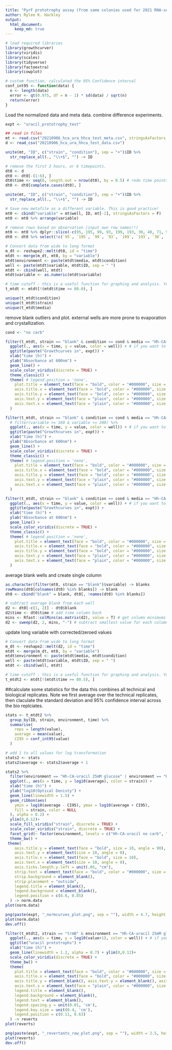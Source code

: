 ---
title: "PyrF prototrophy assay (from same colonies used for 2021 RNA-seq)"
author: Rylee K. Hackley
output: 
  html_document:
    keep_md: true
---
```{r, message=F, warning=FALSE}
# load required libraries
library(growthcurver)
library(viridis)
library(scales)
library(tidyverse)
library(factoextra)
library(cowplot)

# custom function, calculated the 95% Confidence interval
conf_int95 <- function(data) {
  n <- length(data)
  error <- qt(0.975, df = n - 1) * sd(data) / sqrt(n)
  return(error)
}
```

Load the normalized data and meta data. combine difference experiments. 
```{r, message=FALSE, warning=FALSE}
expt <- "uracil_prototrophy_test"

## read in files
mt <- read.csv("20210906_hca_ura_hhca_test_meta.csv", stringsAsFactors = F)
d <- read_csv("20210906_hca_ura_hhca_test_data.csv")

unite(mt, "ID", c("strain", "condition"), sep = "+")$ID %>%
  str_replace_all(., "\\+$", "") -> ID

# remove the first 3 hours, or 6 timepoints.
dt0 <- d
dt0 <- dt0[-(1:6), ]
dt0$time <- seq(0, length.out = nrow(dt0), by = 0.5) # redo time points
dt0 <- dt0[complete.cases(dt0), ]
```

```{r}
unite(mt, "ID", c("strain", "condition"), sep = "+")$ID %>%
  str_replace_all(., "\\+$", "") -> ID

# Save new metafile as a different variable. This is good practice!
mt0 <- cbind("variable" = mt$well, ID, mt[-1], stringsAsFactors = F)
mt0 <- mt0 %>% arrange(variable)

# remove rows based on observation (input own row names!!)
mt0 <- mt0 %>% dplyr::slice(-c(95, 195, 99, 93, 199, 193, 30, 40, 71, 97, 121, 140, 197))
dt0 <- dt0 %>% select(!c(`95`, `195`, `99`, `93`, `199`, `193`, `30`, `40`, `71`, `97`, `121`, `140`, `197`))
```

```{r}
# Convert data from wide to long format
m_dt <- reshape2::melt(dt0, id = "time")
mtdt <- merge(m_dt, mt0, by = "variable")
mtdt$environment <- paste(mtdt$media, mtdt$condition)
well <- paste(mtdt$variable, mtdt$ID, sep = " ")
mtdt <- cbind(well, mtdt)
mtdt$variable <- as.numeric(mtdt$variable)

# time cutoff - this is a useful function for graphing and analysis. You might not need to look at the full length of the experiment.
t_mtdt <- mtdt[!(mtdt$time >= 80.0), ]

unique(t_mtdt$condition)
unique(t_mtdt$strain)
unique(t_mtdt$media)
```

remove blank outliers and plot. external wells are more prone to evaporation and crystallization. 
```{r}
cond <- "no carb"

filter(t_mtdt, strain == "blank" & condition == cond & media == "Hh-CA+uracil+5FOA") %>%
  ggplot(., aes(x = time, y = value, color = well)) + # if you want to know the well number, change color = well
  ggtitle(paste("Growthcurves in", expt)) +
  xlab("time (h)") +
  ylab("Absorbance at 600nm") +
  geom_line() +
  scale_color_viridis(discrete = TRUE) +
  theme_classic() +
  theme( # legend.position = 'none',
    plot.title = element_text(face = "bold", color = "#000000", size = 12, angle = 0),
    axis.title.x = element_text(face = "bold", color = "#000000", size = 10, angle = 0),
    axis.title.y = element_text(face = "bold", color = "#000000", size = 10, angle = 90),
    axis.text.y = element_text(face = "plain", color = "#000000", size = 10, angle = 0),
    axis.text.x = element_text(face = "plain", color = "#000000", size = 10, angle = 0)
  )

filter(t_mtdt, strain == "blank" & condition == cond & media == "Hh-CA+uracil") %>%
  # filter(variable >= 160 & variable <= 200) %>%
  ggplot(., aes(x = time, y = value, color = well)) + # if you want to know the well number, change color = well
  ggtitle(paste("Growthcurves in", expt)) +
  xlab("time (h)") +
  ylab("Absorbance at 600nm") +
  geom_line() +
  scale_color_viridis(discrete = TRUE) +
  theme_classic() +
  theme( # legend.position = 'none',
    plot.title = element_text(face = "bold", color = "#000000", size = 12, angle = 0),
    axis.title.x = element_text(face = "bold", color = "#000000", size = 10, angle = 0),
    axis.title.y = element_text(face = "bold", color = "#000000", size = 10, angle = 90),
    axis.text.y = element_text(face = "plain", color = "#000000", size = 10, angle = 0),
    axis.text.x = element_text(face = "plain", color = "#000000", size = 10, angle = 0)
  )

filter(t_mtdt, strain == "blank" & condition == cond & media == "Hh-CA-uracil") %>%
  ggplot(., aes(x = time, y = value, color = well)) + # if you want to know the well number, change color = well
  ggtitle(paste("Growthcurves in", expt)) +
  xlab("time (h)") +
  ylab("Absorbance at 600nm") +
  geom_line() +
  scale_color_viridis(discrete = TRUE) +
  theme_classic() +
  theme( # legend.position = 'none',
    plot.title = element_text(face = "bold", color = "#000000", size = 12, angle = 0),
    axis.title.x = element_text(face = "bold", color = "#000000", size = 10, angle = 0),
    axis.title.y = element_text(face = "bold", color = "#000000", size = 10, angle = 90),
    axis.text.y = element_text(face = "plain", color = "#000000", size = 10, angle = 0),
    axis.text.x = element_text(face = "plain", color = "#000000", size = 10, angle = 0)
  )
```

average blank wells and create single column
```{r}
as.character(filter(mt0, strain == "blank")$variable) -> blanks
rowMeans(dt0[colnames(dt0) %in% blanks]) -> blank
dt0 <- cbind("blank" = blank, dt0[, !names(dt0) %in% blanks])

# subtract average blank from each well
d2 <- dt0[-c(1, 2)] - dt0$blank
d2$time <- dt0$time # add time column back
mins <- Rfast::colMins(as.matrix(d2), value = T) # get column minimums
d2 <- sweep(d2, 2, mins, "-") # subtract smallest value for each column
```

update long variable with corrected/zeroed values
```{r}
# Convert data from wide to long format
m_dt <- reshape2::melt(d2, id = "time")
mtdt <- merge(m_dt, mt0, by = "variable")
mtdt$environment <- paste(mtdt$media, mtdt$condition)
well <- paste(mtdt$variable, mtdt$ID, sep = " ")
mtdt <- cbind(well, mtdt)

# time cutoff - this is a useful function for graphing and analysis. You might not need to look at the full length of the experiment.
t_mtdt2 <- mtdt[!(mtdt$time >= 80.5), ]
```


##calculate some statistics for the data
this combines all technical and biological replicates. Note we first average over the technical replicates, then claculate the standard deviation and 95% confidence interval across the bio replciates.
```{r, message=FALSE}
stats <- t_mtdt2 %>%
  group_by(ID, strain, environment, time) %>%
  summarise(
    reps = length(value),
    average = mean(value),
    CI95 = conf_int95(value)
  )

# add 1 to all values for log transformation
stats2 <- stats
stats2$average <- stats2$average + 1

stats2 %>%
  filter(environment == "Hh-CA-uracil 25mM glucose" | environment == "Hh-CA-uracil no carb") %>%
  ggplot(., aes(x = time, y = log10(average), color = strain)) +
  xlab("time (h)") +
  ylab("log10(Optical Denisty") +
  geom_line(linewidth = 1.5) +
  geom_ribbon(aes(
    ymin = log10(average - CI95), ymax = log10(average + CI95),
    fill = strain, color = NULL
  ), alpha = 0.2) +
  ylim(0,0.12)+
  scale_fill_viridis("strain", discrete = TRUE) +
  scale_color_viridis("strain", discrete = TRUE) +
  facet_grid(~ factor(environment, levels = c("Hh-CA-uracil no carb", "Hh-CA-uracil 25mM glucose"))) +
  theme_bw() +
 theme(
    axis.title.y = element_text(face = "bold", size = 10, angle = 90),
    axis.text.y = element_text(size = 10, angle = 0), 
    axis.title.x = element_text(face = "bold", size = 10),
    axis.text.x = element_text(size = 10, angle = 0),
    axis.ticks.length.y.left = unit(.05, "cm"),
    strip.text = element_text(face = "bold", color = "#000000", size = 10, angle = 0),
    strip.background = element_blank(), 
    strip.placement = "outside",
    legend.title = element_blank(), 
    legend.background = element_blank(),
    legend.position = c(0.6, 0.85)
  ) -> norm.data
plot(norm.data)

png(paste(expt, "_normcurves_plot.png", sep = ""), width = 4.7, height = 3, units = "in", res = 1200, bg = "transparent")
plot(norm.data)
dev.off()

filter(t_mtdt2, strain == "trmB" & environment == "Hh-CA-uracil 25mM glucose") %>%
  ggplot(., aes(x = time, y = log10(value+1), color = well)) + # if you want to know the well number, change color = well
  ggtitle("uracil prototrophs") +
  xlab("time (h)") +
  geom_line(linewidth = 1.2, alpha = 0.7) + ylim(0,0.12)+
  scale_color_viridis(discrete = TRUE) +
  theme_bw() +
  theme(
    plot.title = element_text(face = "bold", color = "#000000", size = 10, angle = 0),
    axis.title.x = element_text(face = "bold", color = "#000000", size = 10, angle = 0),
    axis.title.y = element_blank(), axis.text.y = element_blank(), axis.ticks.y = element_blank(),
    axis.text.x = element_text(face = "plain", color = "#000000", size = 10, angle = 0),
    legend.title = element_blank(), 
    legend.background = element_blank(),
    legend.text = element_blank(),
    legend.spacing.y = unit(0.01, 'cm'),
    legend.key.size = unit(0.4, 'cm'),
    legend.position = c(0.11, 0.63)
  ) -> reverts
plot(reverts)

png(paste(expt, "_revertants_raw_plot.png", sep = ""), width = 2.5, height = 3, units = "in", res = 1200, bg = "transparent")
plot(reverts)
dev.off()
```
